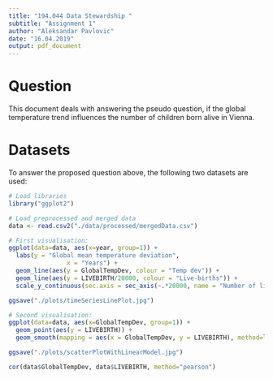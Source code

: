 ```yaml
---
title: "194.044 Data Stewardship "
subtitle: "Assignment 1"
author: "Aleksandar Pavlovic"
date: "16.04.2019"
output: pdf_document
---
```


# Question
This document deals with answering the pseudo question, if the global temperature trend influences the number of children born alive in Vienna.

# Datasets
To answer the proposed question above, the following two datasets are used:
\begin{itemize}
\item
Live births in Vienna - identifier: f54e6828-3d75-4a82-89cb-23c58057bad4, url: [birth data repo](https://www.data.gv.at/katalog/dataset/f54e6828-3d75-4a82-89cb-23c58057bad4)
\item
Mean near surface temperature deviation (the first zip file was downloaded) - identifier: $cli\_iad\_td$, url: [temperature repo](https://data.europa.eu/euodp/en/data/dataset/zQAEvhkR7H0NQYU1HP5fA)
\end{itemize}

```r
# Load libraries
library("ggplot2")
```

```r
# Load preprocessed and merged data
data <- read.csv2("./data/processed/mergedData.csv")
```

```r
# First visualisation:
ggplot(data=data, aes(x=year, group=1)) +
  labs(y = "Global mean temperature deviation",
                x = "Years") +
  geom_line(aes(y = GlobalTempDev, colour = "Temp dev")) +
  geom_line(aes(y = LIVEBIRTH/20000, colour = "Live-births")) +
  scale_y_continuous(sec.axis = sec_axis(~.*20000, name = "Number of live-births"))

ggsave("./plots/timeSeriesLinePlot.jpg")
```
```r
# Second visualisation:
ggplot(data=data, aes(x=GlobalTempDev, group=1)) +
  geom_point(aes(y = LIVEBIRTH)) +
  geom_smooth(mapping = aes(x = GlobalTempDev, y = LIVEBIRTH), method=lm)

ggsave("./plots/scatterPlotWithLinearModel.jpg")
```
```r
cor(data$GlobalTempDev, data$LIVEBIRTH, method="pearson")
```
